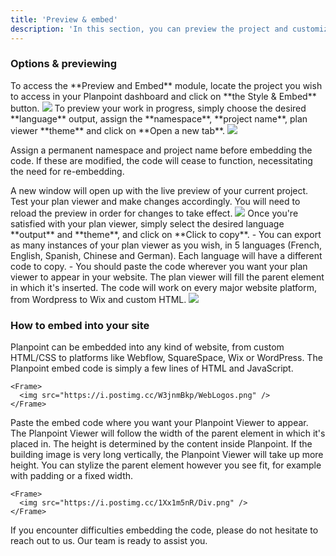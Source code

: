 ```yaml
---
title: 'Preview & embed'
description: 'In this section, you can preview the project and customize the embed options.'
---
```


### Options & previewing

<Steps>
  <Step title="Step 1">
    To access the **Preview and Embed** module, locate the project you wish to access in your Planpoint dashboard and click on **the Style & Embed** button.
    <Frame>
      <img src="https://i.postimg.cc/5yFLG18X/style-and-embed-2.jpg" />
    </Frame>

  </Step>
  <Step title="Step 2">
    To preview your work in progress, simply choose the desired **language** output, assign the **namespace**, **project name**, plan viewer **theme** and click on **Open a new tab**.
    <Frame>
      <img src="https://i.postimg.cc/brgrmwv0/style-adn-embed.jpg" />
    </Frame>

  <Info>Assign a permanent namespace and project name before embedding the code. If these are modified, the code will cease to function, necessitating the need for re-embedding.</Info>

  </Step>
  <Step title="Step 3">
    A new window will open up with the live preview of your current project. Test your plan viewer and make changes accordingly. You will need to reload the preview in order for changes to take effect.
    <Frame>
      <img src="https://i.postimg.cc/Df9X089D/preview.jpg" />
    </Frame>

  </Step>
  <Step title="Step 4">
    Once you're satisfied with your plan viewer, simply select the desired language **output** and **theme**, and click on **Click to copy**.
    - You can export as many instances of your plan viewer as you wish, in 5 languages (French, English, Spanish, Chinese and German). Each language will have a different code to copy.
    - You should paste the code wherever you want your plan viewer to appear in your website. The plan viewer will fill the parent element in which it's inserted. The code will work on every major website platform, from Wordpress to Wix and custom HTML.
    <Frame>
      <img src="https://i.postimg.cc/G908fmwH/copy-code.jpg" />
    </Frame>

  </Step>
</Steps>

### How to embed into your site

Planpoint can be embedded into any kind of website, from custom HTML/CSS to platforms like Webflow, SquareSpace, Wix or WordPress. The Planpoint embed code is simply a few lines of HTML and JavaScript.

    <Frame>
      <img src="https://i.postimg.cc/W3jnmBkp/WebLogos.png" />
    </Frame>

Paste the embed code where you want your Planpoint Viewer to appear. The Planpoint Viewer will follow the width of the parent element in which it's placed in. The height is determined by the content inside Planpoint. If the building image is very long vertically, the Planpoint Viewer will take up more height. You can stylize the parent element however you see fit, for example with padding or a fixed width.


    <Frame>
      <img src="https://i.postimg.cc/1Xx1m5nR/Div.png" />
    </Frame>

<Note>If you encounter difficulties embedding the code, please do not hesitate to reach out to us. Our team is ready to assist you.</Note>
